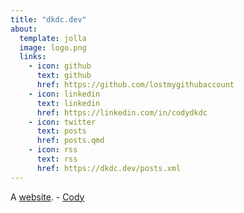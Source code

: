 ```yaml
---
title: "dkdc.dev"
about:
  template: jolla
  image: logo.png
  links:
    - icon: github
      text: github
      href: https://github.com/lostmygithubaccount
    - icon: linkedin
      text: linkedin
      href: https://linkedin.com/in/codydkdc
    - icon: twitter
      text: posts
      href: posts.qmd
    - icon: rss
      text: rss
      href: https://dkdc.dev/posts.xml
---
```


A [website](about.qmd#website). - [Cody](about.qmd#me)
